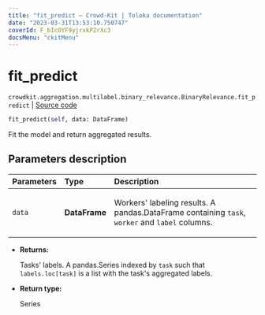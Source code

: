 ```yaml
---
title: "fit_predict — Crowd-Kit | Toloka documentation"
date: "2023-03-31T13:53:10.750747"
coverId: F_bIcOYF9yjrxkPZrXc3
docsMenu: "ckitMenu"
---
```


# fit_predict

`crowdkit.aggregation.multilabel.binary_relevance.BinaryRelevance.fit_predict` | [Source code](https://github.com/Toloka/crowd-kit/blob/v1.2.1/crowdkit/aggregation/multilabel/binary_relevance.py#L108)

```python
fit_predict(self, data: DataFrame)
```

Fit the model and return aggregated results.

## Parameters description

| Parameters | Type | Description |
| :----------| :----| :-----------|
`data`|**DataFrame**|<p>Workers' labeling results. A pandas.DataFrame containing `task`, `worker` and `label` columns.</p>

* **Returns:**

  Tasks' labels.
A pandas.Series indexed by `task` such that `labels.loc[task]`
is a list with the task's aggregated labels.

* **Return type:**

  Series